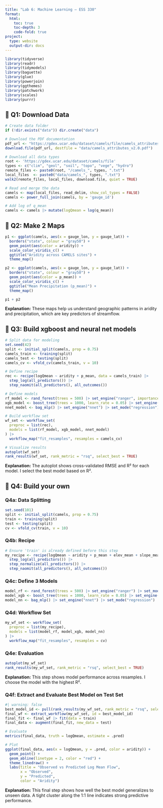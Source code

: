 ```yaml
---
title: "Lab 6: Machine Learning – ESS 330"
format:
  html:
    toc: true
    toc-depth: 3
    code-fold: true
project:
  type: website
  output-dir: docs
---
```


```r
library(tidyverse)
library(readr)
library(tidymodels)
library(baguette)
library(glue)
library(powerjoin)
library(ggthemes)
library(patchwork)
library(scales)
library(purrr)

```

## 🔹 Q1: Download Data

```r


# Create data folder
if (!dir.exists("data")) dir.create("data")

# Download the PDF documentation
pdf_url <- "https://gdex.ucar.edu/dataset/camels/file/camels_attributes_v2.0.pdf"
download.file(pdf_url, destfile = "data/camels_attributes_v2.0.pdf")

# Download all data types
root <- 'https://gdex.ucar.edu/dataset/camels/file'
types <- c("clim", "geol", "soil", "topo", "vege", "hydro")
remote_files <- paste0(root, "/camels_", types, ".txt")
local_files  <- paste0("data/camels_", types, ".txt")
walk2(remote_files, local_files, download.file, quiet = TRUE)

# Read and merge the data
camels <- map(local_files, read_delim, show_col_types = FALSE)
camels <- power_full_join(camels, by = 'gauge_id')

# Add log of q_mean
camels <- camels |> mutate(logQmean = log(q_mean))
```

## 🔹 Q2: Make 2 Maps

```r

p1 <- ggplot(camels, aes(x = gauge_lon, y = gauge_lat)) +
  borders("state", colour = "gray50") +
  geom_point(aes(color = aridity)) +
  scale_color_viridis_c() +
  ggtitle("Aridity across CAMELS sites") +
  theme_map()

p2 <- ggplot(camels, aes(x = gauge_lon, y = gauge_lat)) +
  borders("state", colour = "gray50") +
  geom_point(aes(color = p_mean)) +
  scale_color_viridis_c() +
  ggtitle("Mean Precipitation (p_mean)") +
  theme_map()

p1 + p2
```

**Explanation:** These maps help us understand geographic patterns in aridity and precipitation, which are key predictors of streamflow.

## 🔹 Q3: Build xgboost and neural net models

```r

# Split data for modeling
set.seed(42)
split <- initial_split(camels, prop = 0.75)
camels_train <- training(split)
camels_test <- testing(split)
camels_cv <- vfold_cv(camels_train, v = 10)

# Define recipe
rec <- recipe(logQmean ~ aridity + p_mean, data = camels_train) |> 
  step_log(all_predictors()) |> 
  step_naomit(all_predictors(), all_outcomes())

# Define models
rf_model <- rand_forest(trees = 500) |> set_engine("ranger", importance = "impurity") |> set_mode("regression")
xgb_model <- boost_tree(trees = 1000, learn_rate = 0.05) |> set_engine("xgboost") |> set_mode("regression")
nnet_model <- bag_mlp() |> set_engine("nnet") |> set_mode("regression")

# Build workflow set
wf_set <- workflow_set(
  preproc = list(rec),
  models = list(rf_model, xgb_model, nnet_model)
) |> 
  workflow_map("fit_resamples", resamples = camels_cv)

# Visualize results
autoplot(wf_set)
rank_results(wf_set, rank_metric = "rsq", select_best = TRUE)

```

**Explanation:** The autoplot shows cross-validated RMSE and R² for each model. I select the best model based on R².

## 🔹 Q4: **Build your own**

### Q4a: Data Splitting

```r

set.seed(101)
split <- initial_split(camels, prop = 0.75)
train <- training(split)
test <- testing(split)
cv <- vfold_cv(train, v = 10)
```

### Q4b: Recipe

```r
# Ensure 'train' is already defined before this step
my_recipe <- recipe(logQmean ~ aridity + p_mean + elev_mean + slope_mean, data = train) |> 
  step_log(all_predictors()) |> 
  step_normalize(all_predictors()) |> 
  step_naomit(all_predictors(), all_outcomes())
```

### Q4c: Define 3 Models

```r
model_rf <- rand_forest(trees = 500) |> set_engine("ranger") |> set_mode("regression")
model_xgb <- boost_tree(trees = 1000, learn_rate = 0.05) |> set_engine("xgboost") |> set_mode("regression")
model_nn <- bag_mlp() |> set_engine("nnet") |> set_mode("regression")
```

### Q4d: Workflow Set

```r
my_wf_set <- workflow_set(
  preproc = list(my_recipe),
  models = list(model_rf, model_xgb, model_nn)
) |> 
  workflow_map("fit_resamples", resamples = cv)
```

### Q4e: Evaluation

```r
autoplot(my_wf_set)
rank_results(my_wf_set, rank_metric = "rsq", select_best = TRUE)
```

**Explanation:** This step shows model performance across resamples. I choose the model with the highest R².

### Q4f: Extract and Evaluate Best Model on Test Set

```r
#| warning: false
best_model_id <- pull(rank_results(my_wf_set, rank_metric = "rsq", select_best = TRUE), wflow_id)[1]
final_wf <- extract_workflow(my_wf_set, id = best_model_id)
final_fit <- final_wf |> fit(data = train)
final_data <- augment(final_fit, new_data = test)

# Evaluate
metrics(final_data, truth = logQmean, estimate = .pred)

# Plot
ggplot(final_data, aes(x = logQmean, y = .pred, color = aridity)) +
  geom_point() +
  geom_abline(linetype = 2, color = "red") +
  theme_linedraw() +
  labs(title = "Observed vs Predicted Log Mean Flow",
       x = "Observed",
       y = "Predicted",
       color = "Aridity")
```

**Explanation:** This final step shows how well the best model generalizes to unseen data. A tight cluster along the 1:1 line indicates strong predictive performance.
